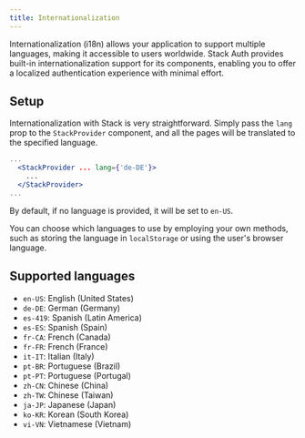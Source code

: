 ```yaml
---
title: Internationalization
---
```


Internationalization (i18n) allows your application to support multiple languages, making it accessible to users worldwide. Stack Auth provides built-in internationalization support for its components, enabling you to offer a localized authentication experience with minimal effort.

## Setup

Internationalization with Stack is very straightforward. Simply pass the `lang` prop to the `StackProvider` component, and all the pages will be translated to the specified language.

```jsx title="layout.tsx"
...
  <StackProvider ... lang={'de-DE'}>
    ...
  </StackProvider>
...
```

By default, if no language is provided, it will be set to `en-US`.

You can choose which languages to use by employing your own methods, such as storing the language in `localStorage` or using the user's browser language.

## Supported languages

- `en-US`: English (United States)
- `de-DE`: German (Germany)
- `es-419`: Spanish (Latin America)
- `es-ES`: Spanish (Spain)
- `fr-CA`: French (Canada)
- `fr-FR`: French (France)
- `it-IT`: Italian (Italy)
- `pt-BR`: Portuguese (Brazil)
- `pt-PT`: Portuguese (Portugal)
- `zh-CN`: Chinese (China)
- `zh-TW`: Chinese (Taiwan)
- `ja-JP`: Japanese (Japan)
- `ko-KR`: Korean (South Korea)
- `vi-VN`: Vietnamese (Vietnam)
